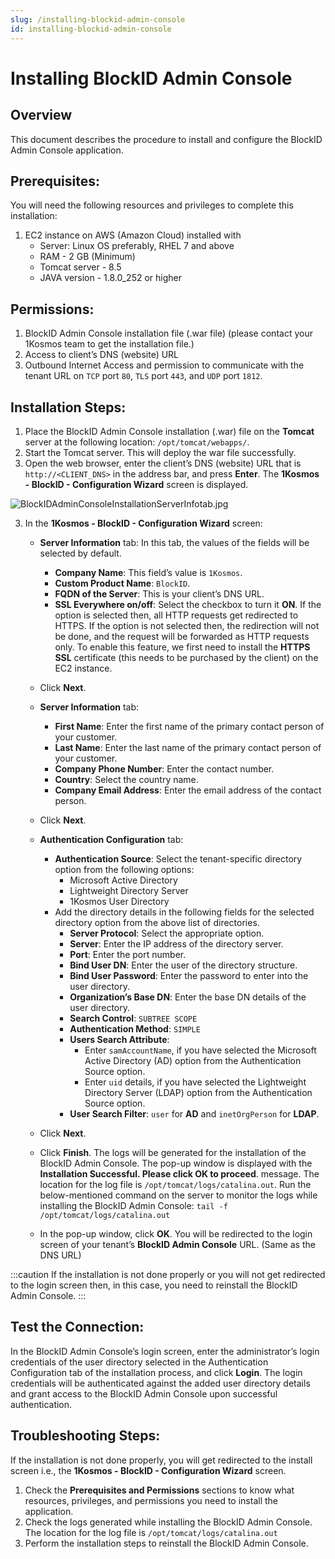 ```yaml
---
slug: /installing-blockid-admin-console
id: installing-blockid-admin-console
---
```

# Installing BlockID Admin Console

## Overview

This document describes the procedure to install and configure the BlockID Admin Console application.

## Prerequisites:
You will need the following resources and privileges to complete this installation:

1. EC2 instance on AWS (Amazon Cloud) installed with
	* Server: Linux OS preferably, RHEL 7 and above
    * RAM - 2 GB (Minimum)
    * Tomcat server - 8.5
	* JAVA version -  1.8.0_252 or higher

## Permissions:

1. BlockID Admin Console installation file (.war file) (please contact your 1Kosmos team to get the installation file.)
2. Access to client’s DNS (website) URL
3. Outbound Internet Access and permission to communicate with the tenant URL on `TCP` port `80`, `TLS` port `443`, and `UDP` port `1812`.

## Installation Steps:

1. Place the BlockID Admin Console installation (.war) file on the **Tomcat** server at the following location:
`/opt/tomcat/webapps/`.
2. Start the Tomcat server. This will deploy the war file successfully.
3. Open the web browser, enter the client’s DNS (website) URL that is `http://<CLIENT_DNS>` in the address bar, and press **Enter**. The **1Kosmos - BlockID - Configuration Wizard** screen is displayed.

![BlockIDAdminConsoleInstallationServerInfotab.jpg](https://cdn.document360.io/aeae7c88-d2f4-4a9c-bba9-c4f368260d78/Images/Documentation/image%2812%29.png)

3. In the **1Kosmos - BlockID - Configuration Wizard** screen:
    * **Server Information** tab: In this tab, the values of the fields will be selected by default. 
        * **Company Name**: This field’s value is `1Kosmos`.
        * **Custom Product Name**: `BlockID`.
        * **FQDN of the Server**: This is your client’s DNS URL.
        * **SSL Everywhere on/off**: Select the checkbox to turn it **ON**. If the option is selected then, all HTTP requests get redirected to HTTPS. If the option is not selected then, the redirection will not be done, and the request will be forwarded as HTTP requests only. To enable this feature, we first need to install the **HTTPS SSL** certificate (this needs to be purchased by the client) on the EC2 instance.
    * Click **Next**.
   * **Server Information** tab:
        * **First Name**: Enter the first name of the primary contact person of your customer.
        * **Last Name**: Enter the last name of the primary contact person of your customer.
        * **Company Phone Number**: Enter the contact number.
        * **Country**: Select the country name.
        * **Company Email Address**: Enter the email address of the contact person.

   * Click **Next**.
   * **Authentication Configuration** tab:
        * **Authentication Source**: Select the tenant-specific directory option from the following options:
            * Microsoft Active Directory
            * Lightweight Directory Server
            * 1Kosmos User Directory
        * Add the directory details in the following fields for the selected directory option from the above list of directories.
            * **Server Protocol**: Select the appropriate option.
            * **Server**: Enter the IP address of the directory server.
            * **Port**: Enter the port number.
            * **Bind User DN**: Enter the user of the directory structure.
            * **Bind User Password**: Enter the password to enter into the user directory.
            * **Organization’s Base DN**: Enter the base DN details of the user directory.
            * **Search Control**: `SUBTREE SCOPE`
            * **Authentication Method**: `SIMPLE` 	
            * **Users Search Attribute**: 
                * Enter `samAccountName`,  if you have selected the Microsoft Active Directory (AD) option from the Authentication Source option.
                * Enter `uid` details, if you have selected the Lightweight Directory Server (LDAP) option from the Authentication Source option.
            * **User Search Filter**: `user` for **AD** and `inetOrgPerson` for **LDAP**.
    * Click **Next**.
    * Click **Finish**. The logs will be generated for the installation of the BlockID Admin Console. The pop-up window is displayed with the **Installation Successful. Please click OK to proceed**. message. The location for the log file is  `/opt/tomcat/logs/catalina.out`. Run the below-mentioned command on the server to monitor the logs while installing the BlockID Admin Console:
`tail -f /opt/tomcat/logs/catalina.out `

   * In the pop-up window, click **OK**. You will be redirected to the login screen of your tenant’s **BlockID Admin Console** URL. (Same as the DNS URL)

:::caution
 If the installation is not done properly or you will not get redirected to the login screen then, in this case, you need to reinstall the BlockID Admin Console.
:::

## Test the Connection:
In the BlockID Admin Console’s login screen, enter the administrator’s login credentials of the user directory selected in the Authentication Configuration tab of the installation process, and click **Login**. The login credentials will be authenticated against the added user directory details and grant access to the BlockID Admin Console upon successful authentication.

## Troubleshooting Steps:
If the installation is not done properly, you will get redirected to the install screen i.e., the **1Kosmos - BlockID - Configuration Wizard** screen. 

1. Check the **Prerequisites and Permissions** sections to know what resources, privileges, and permissions you need to install the application.
2. Check the logs generated while installing the BlockID Admin Console. The location for the log file is  `/opt/tomcat/logs/catalina.out`
3. Perform the installation steps to reinstall the BlockID Admin Console.

